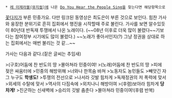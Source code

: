  * [[레 미제라블(뮤지컬)]]에 나온 [[Do You Hear the People Sing]]을 찾는다면 해당항목으로

{{{#!html
<iframe width="420" height="315" src="//www.youtube.com/embed/vbDB59WnuGs" frameborder="0" allowfullscreen></iframe>}}}

[[꽃다지]]가 부른 민중가요. 다만 링크된 동영상은 최도은이 부른 것으로 보인다.
힘찬 가사와 웅장한 분위기로 흔히 집회에서 행진을 시작할때 주로 불린다. 가사를 보면 알수있듯이 80년대 반독재 투쟁에서 나온 노래이다. (~~08년 이후로 더욱 많이 불렸다~~기보다는 참여정부 시기에도 많이 불렸다.) ~~노래가 좋아서인지(?) 그냥 정권을 상대로 하는 집회에서는 매번 불리는 것 같...~~

가사는 다음과 같다.(짙은 글씨는 추임새)

>(구호)어둠에 찬 반도의 땅
>몰아쳐라 민중이여!
>(노래)어둠에 찬 반도의 땅
>피에 젖은 싸움터에
>민중의 해방위해
>너와나 한목숨 바쳐
>노동자도 농민들도
>빼앗긴 자 그 누구도 '''학생도!'''
>투쟁의 전선으로
>나서라 깃발 힘차게
>독재정권의 저 폭력에 맞서
>외세의 수탈에 맞서
>역사의 다짐속에
>외치나니 해방이여
>(후렴)보아라 힘차게 '''당차게!'''
>진군하는 신새벽에
>승리의 깃발 춤춘다
>몰아쳐라 민중이여!(후렴 반복)
